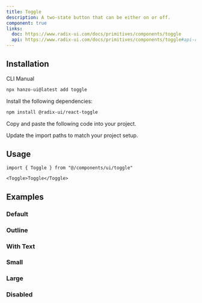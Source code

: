```yaml
---
title: Toggle
description: A two-state button that can be either on or off.
component: true
links:
  doc: https://www.radix-ui.com/docs/primitives/components/toggle
  api: https://www.radix-ui.com/docs/primitives/components/toggle#api-reference
---
```


<ComponentPreview name="toggle-demo" description="A toggle component." />

## Installation

<Tabs defaultValue="cli">

<TabsList>
  <TabsTrigger value="cli">CLI</TabsTrigger>
  <TabsTrigger value="manual">Manual</TabsTrigger>
</TabsList>
<TabsContent value="cli">

```bash
npx hanzo-ui@latest add toggle
```

</TabsContent>

<TabsContent value="manual">

<Steps>

<Step>Install the following dependencies:</Step>

```bash
npm install @radix-ui/react-toggle
```

<Step>Copy and paste the following code into your project.</Step>

<ComponentSource name="toggle" />

<Step>Update the import paths to match your project setup.</Step>

</Steps>

</TabsContent>

</Tabs>

## Usage

```tsx
import { Toggle } from "@/components/ui/toggle"
```

```tsx
<Toggle>Toggle</Toggle>
```

## Examples

### Default

<ComponentPreview name="toggle-demo" description="A toggle component." />

### Outline

<ComponentPreview
  name="toggle-outline"
  description="A toggle component using the outline variant."
/>

### With Text

<ComponentPreview
  name="toggle-with-text"
  description="A toggle component with text."
/>

### Small

<ComponentPreview name="toggle-sm" description="A small toggle component." />

### Large

<ComponentPreview name="toggle-lg" description="A large toggle component." />

### Disabled

<ComponentPreview
  name="toggle-disabled"
  description="A disabled toggle component."
/>
